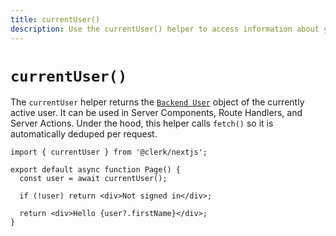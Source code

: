 ```yaml
---
title: currentUser()
description: Use the currentUser() helper to access information about your user inside of your Server Components, Route Handlers, and Server Actions.
---
```


# `currentUser()`

The `currentUser` helper returns the [`Backend User`](/docs/references/backend/types/backend-user) object of the currently active user. It can be used in Server Components, Route Handlers, and Server Actions. Under the hood, this helper calls `fetch()` so it is automatically deduped per request.

```tsx filename="app/page.tsx"
import { currentUser } from '@clerk/nextjs';

export default async function Page() {
  const user = await currentUser();

  if (!user) return <div>Not signed in</div>;

  return <div>Hello {user?.firstName}</div>;
}
```

